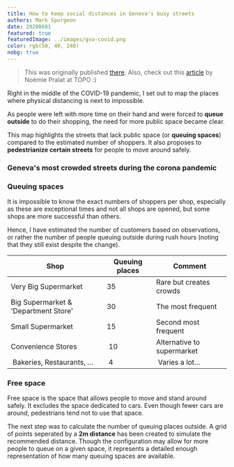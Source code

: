 ```yaml
---
title: How to keep social distances in Geneva's busy streets
authors: Mark Spurgeon
date: 20200601
featured: true
featuredImage: ../images/gva-covid.png
color: rgb(50, 40, 240)
nobg: true
---
```


> This was originally published [there](https://the-duck.github.io/gva-covid-distancing).
> Also, check out this [article](https://topolitique.ch/2020/04/29/comment-reinventer-les-rues-genevoises-post-coronavirus/) 
> by Noémie Pralat at TOPO :)

Right in the middle of the COVID-19 pandemic, I set out to map the places
where physical distancing is next to impossible.

As people were left with more time on their hand and were forced 
to **queue outside** to do their shopping, the need for more public 
space became clear.

This map highlights the streets that lack public space (or **queuing spaces**) compared 
to the estimated number of shoppers. It also proposes to 
**pedestrianize certain streets** for people to move around safely.


### Geneva's most crowded streets during the corona pandemic


<Map />


<Legend>
    <HBox>
        <Square bg="#fcae91" label=" > 5 (OK)" />
        <Square bg="#FC9272" label="< 5" />
        <Square bg="#CB181D" label="< 0" />
        <Square bg="#a50f15" label="< -5 (Critical)" />
    </HBox>
    <HBox>
        <Round bg="#74a9cf" outline="#5C87A5" label="Supermarket" />
        <Round bg="#addd8e" outline="#8AB071" label="Chemist" />
    </HBox>
</Legend>

### Queuing spaces

It is impossible to know the exact numbers of shoppers per shop, especially
as these are exceptional times and not all shops are opened, but some shops 
are more successful than others. 

Hence, I have estimated the number of customers based on observations, or rather
the number of people queuing outside during rush hours (noting that 
they still exist despite the change). 

| Shop | Queuing places | Comment |
|---|---|---|
| Very Big Supermarket | 35 | Rare but creates crowds |
| Big Supermarket & 'Department Store' | 30 | The most frequent |
| Small Supermarket | 15 | Second most frequent |
| Convenience Stores | 10 | Alternative to supermarket |
| Bakeries, Restaurants, ... | 4 | Varies a lot... | 


### Free space

Free space is the space that allows people to move and stand around safely. 
It excludes the space dedicated to cars. Even though fewer cars are
around, pedestrians tend not to use that space. 

The next step was to calculate the number of queuing places outside. A grid of
points seperated by a **2m distance** has been created to simulate the recommended 
distance. Though the configuration may allow for more people to queue on a given 
space, it represents a detailed enough representation of how many queuing spaces 
are available.